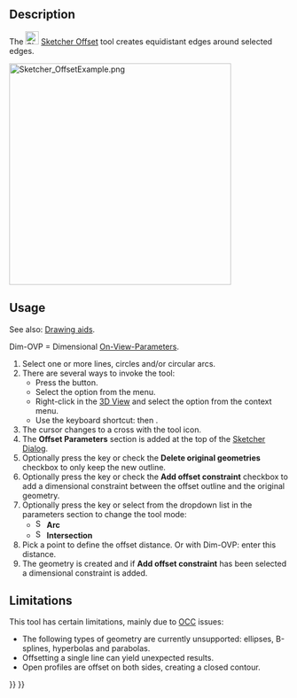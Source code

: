 <languages/>
<translate>

<!--T:1-->
{{Docnav
|[[Sketcher_Scale|Scale]]
|[[Sketcher_Symmetry|Mirror]]
|[[Sketcher_Workbench|Sketcher]]
|IconL=Sketcher_Scale.svg‎
|IconR=Sketcher_Symmetry.svg‎
|IconC=Workbench_Sketcher.svg
}}

<!--T:2-->
{{GuiCommand
|Name=Sketcher Offset
|MenuLocation=Sketch → Sketcher Tools → Offset
|Workbenches=[[Sketcher_Workbench|Sketcher]]
|Shortcut={{KEY|Z}} {{KEY|T}}
|Version=1.0
|SeeAlso=
}}

==Description== <!--T:3-->

<!--T:4-->
The [[Image:Sketcher_Offset.svg|24px]] [[Sketcher_Offset|Sketcher Offset]] tool creates equidistant edges around selected edges.

</translate>
[[Image:Sketcher_OffsetExample.png‎|400px]]
<translate>
<!--T:5-->
{{Caption|Equidistant edges around a closed (O) and an open (U) construction polyline}}

==Usage== <!--T:6-->

<!--T:10-->
See also: [[Sketcher_Workbench#Drawing_aids|Drawing aids]].

<!--T:11-->
Dim-OVP = Dimensional [[Sketcher_Preferences#General|On-View-Parameters]].

<!--T:7-->
# Select one or more lines, circles and/or circular arcs.
# There are several ways to invoke the tool:
#* Press the {{Button|[[Image:Sketcher_Offset.svg|16px]] [[Sketcher_Offset|Offset]]}} button.
#* Select the {{MenuCommand|Sketcher → Sketcher Tools → [[Image:Sketcher_Offset.svg|16px]] Offset}} option from the menu.
#* Right-click in the [[3D_View|3D View]] and select the {{MenuCommand|[[Image:Sketcher_Offset.svg|16px]] Offset}} option from the context menu.
#* Use the keyboard shortcut: {{KEY|Z}} then {{KEY|T}}.
# The cursor changes to a cross with the tool icon.
# The '''Offset Parameters''' section is added at the top of the [[Sketcher_Dialog|Sketcher Dialog]].
# Optionally press the {{KEY|U}} key or check the '''Delete original geometries''' checkbox to only keep the new outline.
# Optionally press the {{KEY|J}} key or check the '''Add offset constraint''' checkbox to add a dimensional constraint between the offset outline and the original geometry.
# Optionally press the {{KEY|M}} key or select from the dropdown list in the parameters section to change the tool mode:
#* [[Image:Sketcher_OffsetArc.svg|16px]] '''Arc'''
#* [[Image:Sketcher_OffsetIntersection.svg|16px]] '''Intersection'''
# Pick a point to define the offset distance. Or with Dim-OVP: enter this distance.
# The geometry is created and if '''Add offset constraint''' has been selected a dimensional constraint is added.

==Limitations== <!--T:12-->

<!--T:13-->
This tool has certain limitations, mainly due to [[OpenCASCADE|OCC]] issues:
* The following types of geometry are currently unsupported: ellipses, B-splines, hyperbolas and parabolas.
* Offsetting a single line can yield unexpected results.
* Open profiles are offset on both sides, creating a closed contour.


<!--T:9-->
{{Docnav
|[[Sketcher_Scale|Scale]]
|[[Sketcher_Symmetry|Mirror]]
|[[Sketcher_Workbench|Sketcher]]
|IconL=Sketcher_Scale.svg‎
|IconR=Sketcher_Symmetry.svg‎
|IconC=Workbench_Sketcher.svg
}}

</translate>
{{Sketcher_Tools_navi{{#translation:}}}}
{{Userdocnavi{{#translation:}}}}
